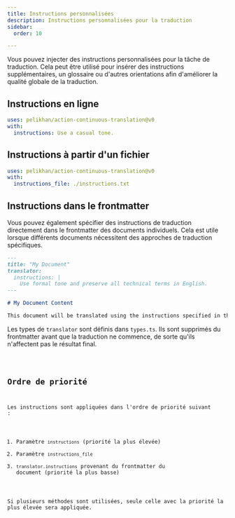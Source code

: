 ```yaml
---
title: Instructions personnalisées
description: Instructions personnalisées pour la traduction
sidebar:
  order: 10

---
```



Vous pouvez injecter des instructions personnalisées pour la tâche de traduction. Cela peut être utilisé pour insérer des instructions supplémentaires, un glossaire ou d'autres orientations afin d'améliorer la qualité globale de la traduction.

## Instructions en ligne

```yaml title=".github/workflows/ct.yml" "instructions: Use a casual tone."
uses: pelikhan/action-continuous-translation@v0
with:
  instructions: Use a casual tone.
```

## Instructions à partir d'un fichier

```yaml title=".github/workflows/ct.yml" "instructions_file: ./instructions.txt"
uses: pelikhan/action-continuous-translation@v0
with:
  instructions_file: ./instructions.txt
```

## Instructions dans le frontmatter

Vous pouvez également spécifier des instructions de traduction directement dans le frontmatter des documents individuels. Cela est utile lorsque différents documents nécessitent des approches de traduction spécifiques.

```markdown title="example.md"
---
title: "My Document"
translator:
  instructions: |
    Use formal tone and preserve all technical terms in English.
---

# My Document Content

This document will be translated using the instructions specified in the frontmatter.
```

Les types de `translator` sont définis dans `types.ts`. Ils sont supprimés du frontmatter avant que la traduction ne commence, de sorte qu'ils n'affectent pas le résultat final.

<Code lang="ts" code={types} title="Types de configuration" />

## Ordre de priorité

Les instructions sont appliquées dans l'ordre de priorité suivant :

1. Paramètre `instructions` (priorité la plus élevée)
2. Paramètre `instructions_file`
3. `translator.instructions` provenant du frontmatter du document (priorité la plus basse)

Si plusieurs méthodes sont utilisées, seule celle avec la priorité la plus élevée sera appliquée.
